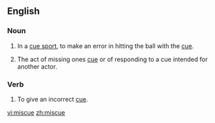 ==English==

===Noun===
{{en-noun}}

# {{sport}} In a [[cue sport]], to make an error in hitting the ball with the [[cue]].
# {{theater}} The act of missing ones [[cue]] or of responding to a cue intended for another actor.

===Verb===
{{en-verb|miscues|miscuing|miscued|miscued}}

# {{theater}} To give an incorrect [[cue]].

[[vi:miscue]]
[[zh:miscue]]